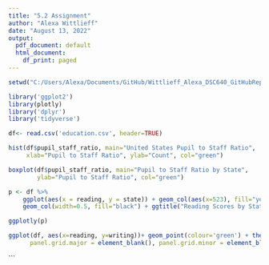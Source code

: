 ```yaml
---
title: "5.2 Assignment"
author: "Alexa Wittlieff"
date: "August 13, 2022"
output:
  pdf_document: default
  html_document:
    df_print: paged
---
```


```r
setwd("C:/Users/Alexa/Documents/GitHub/Wittlieff_Alexa_DSC640_GitHubRepository/5.2 Exercises")
```

```r
library('ggplot2')
library(plotly)
library('dplyr')
library('tidyverse')
```


```r
df<- read.csv('education.csv', header=TRUE)
```

```r
hist(df$pupil_staff_ratio, main="United States Pupil to Staff Ratio",
     xlab="Pupil to Staff Ratio", ylab="Count", col="green")
```

```r
boxplot(df$pupil_staff_ratio, main="Pupil to Staff Ratio by State", 
        ylab="Pupil to Staff Ratio", col="green")
```


```r
p <- df %>%
    ggplot(aes(x = reading, y = state)) + geom_col(aes(x=523), fill="yellow") +
    geom_col(width=0.5, fill="black") + ggtitle("Reading Scores by State")

ggplotly(p)
```

```r
ggplot(df, aes(x=reading, y=writing))+ geom_point(colour='green') + theme_bw() + theme(panel.border = element_blank(), 
      panel.grid.major = element_blank(), panel.grid.minor = element_blank(), axis.line = element_line(colour = "grey")) + xlab("Reading Score") + ylab("Writing Score") + ggtitle("Reading vs Writing Scores")
```
```

